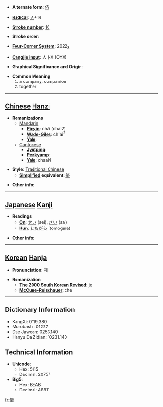 * '''Alternate form''': [[侪]]

* '''[[Wiktionary:Chinese radical index| Radical]]''': [[Wiktionary:Chinese radical index 人|人]]+14

* '''[[Wiktionary:Chinese total strokes index|Stroke number]]''': [[Wiktionary:Chinese total strokes index 16|16]]

* '''Stroke order''': 

* '''[[Wiktionary:Chinese four corner index|Four-Corner System]]''': 2022<sub>3</sub>

* '''[[Wiktionary:Chinese Cangjie index|Cangjie input]]''': 人卜X (OYX)

* '''Graphical Significance and Origin''': 

* '''Common Meaning'''
*#a company, companion
*# together


----

== [[Chinese]] [[Hanzi]] ==

* '''Romanizations'''
** [[Mandarin]]
*** '''[[Pinyin]]''': chái (chai2)
*** '''[[Wade-Giles]]''': ch'ai<sup>2</sup>
*** '''[[Yale]]''': 
**[[Cantonese]]
***'''[[Jyutping]]''':
***'''[[Penkyamp]]''': 
***'''[[Yale]]''': chaai4

* '''Style''': [[Traditional Chinese]] 
** '''[[Simplified Chinese|Simplified]] equivalent''': [[侪]]

* '''Other info''': 

----

== [[Japanese]] [[Kanji]] ==

* '''Readings'''
** '''[[On]]''': [[せい]] (sei), [[さい]] (sai)
** '''[[Kun]]''': [[ともがら]] (tomogara)

* '''Other info''':  

----

== [[Korean]] [[Hanja]] ==

* '''Pronunciation''': 제

* '''Romanization'''
** '''[[The 2000 South Korean Revised Romanization|The 2000 South Korean Revised]]''': je
** '''[[McCune-Reischauer]]''': che

----

== Dictionary Information ==

* KangXi: 0119.380
* Morobashi: 01227
* Dae Jaweon: 0253.140
* Hanyu Da Zidian: 10231.140

== Technical Information ==

* '''Unicode''':
** Hex: 5115
** Decimal: 20757
* '''Big5''':
** Hex: BEAB
** Decimal: 48811

[[fr:儕]]